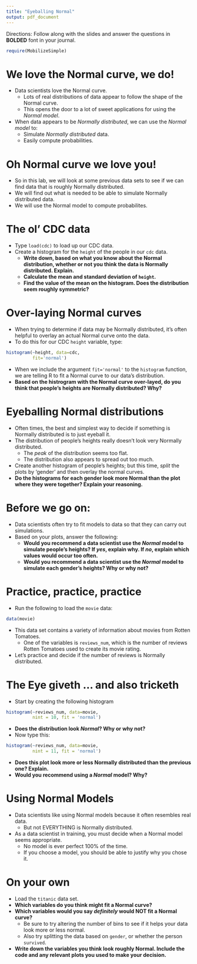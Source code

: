```yaml
---
title: "Eyeballing Normal"
output: pdf_document
---
```


Directions: Follow along with the slides and answer the questions in **BOLDED** font in your journal.
```r
require(MobilizeSimple)
```


We love the Normal curve, we do!
================================

- Data scientists love the Normal curve.
  - Lots of real distributions of data appear to follow the shape of the Normal curve.
  - This opens the door to a lot of sweet applications for using the _Normal model_.
- When data appears to be _Normally distributed_, we can use the _Normal model_ to:
  - Simulate _Normally distributed_ data.
  - Easily compute probabilities.


Oh Normal curve we love you!
============================

- So in this lab, we will look at some previous data sets to see if we can find data that is roughly Normally distributed.
- We will find out what is needed to be able to simulate Normally distributed data.
- We will use the Normal model to compute probabilites.

The ol' CDC data
===========================

- Type `load(cdc)` to load up our CDC data.
- Create a histogram for the `height` of the people in our `cdc` data.
  - **Write down, based on what you know about the Normal distribution, whether or not you think the data is Normally distributed. Explain.**
  - **Calculate the mean and standard deviation of `height`.**
  - **Find the value of the mean on the histogram. Does the distribution seem roughly symmetric?**
  

Over-laying Normal curves
=========================

- When trying to determine if data may be Normally distributed, it's often helpful to overlay an actual Normal curve onto the data.
- To do this for our CDC `height` variable, type:
```r
histogram(~height, data=cdc,
          fit='normal')
```

- When we include the argument `fit='normal'` to the `histogram` function, we are telling R to fit a Normal curve to our data's distribution.
- **Based on the histrogram with the Normal curve over-layed, do you think that people's heights are Normally distributed? Why?**


Eyeballing Normal distributions
===============================

- Often times, the best and simplest way to decide if something is Normally distributed is to just eyeball it.
- The distribution of people's heights really doesn't look very Normally distributed.
  - The _peak_ of the distribution seems too flat.
  - The distribution also appears to spread out too much.
- Create another histogram of people's heights; but this time, _split_ the plots by 'gender' and then overlay the normal curves.
- **Do the histograms for each gender look more Normal than the plot where they were together? Explain your reasoning.**


Before we go on:
================

- Data scientists often try to fit models to data so that they can carry out simulations.
- Based on your plots, answer the following:
  - **Would you recommend a data scientist use the _Normal_ model to simulate people's heights? If _yes_, explain why. If _no_, explain which values would occur too often.**
  - **Would you recommend a data scientist use the _Normal_ model to simulate each gender's heights? Why or why not?** 
  

Practice, practice, practice
============================

- Run the following to load the `movie` data:
```r
data(movie)
```
- This data set contains a variety of information about movies from Rotten Tomatoes.
  - One of the variables is `reviews_num`, which is the number of reviews Rotten Tomatoes used to create its movie rating.
- Let's practice and decide if the number of reviews is Normally distributed.


The Eye giveth ... and also tricketh
==================

- Start by creating the following histogram
```r
histogram(~reviews_num, data=movie, 
          nint = 10, fit = 'normal')
```
- **Does the distribution look _Normal_? Why or why not?**
- Now type this:
```r
histogram(~reviews_num, data=movie, 
          nint = 11, fit = 'normal')
```
- **Does this plot look more or less Normally distributed than the previous one? Explain.**
- **Would you recommend using a _Normal_ model? Why?**


Using Normal Models
====================

- Data scientists like using Normal models because it often resembles real data.
  - But not EVERYTHING is Normally distributed.
- As a data scientist in training, you must decide when a Normal model seems appropriate.
  - No model is ever perfect 100% of the time.
  - If you choose a model, you should be able to justify why you chose it.
  
On your own
===========

- Load the `titanic` data set.
- **Which variables do you think might fit a Normal curve?**
- **Which variables would you say _definitely_ would NOT fit a Normal curve?**
  - Be sure to try altering the number of bins to see if it helps your data look more or less normal.
  - Also try splitting the data based on `gender`, or whether the person `survived`.
- **Write down the variables you think look roughly Normal. Include the code and any relevant plots you used to make your decision.**


